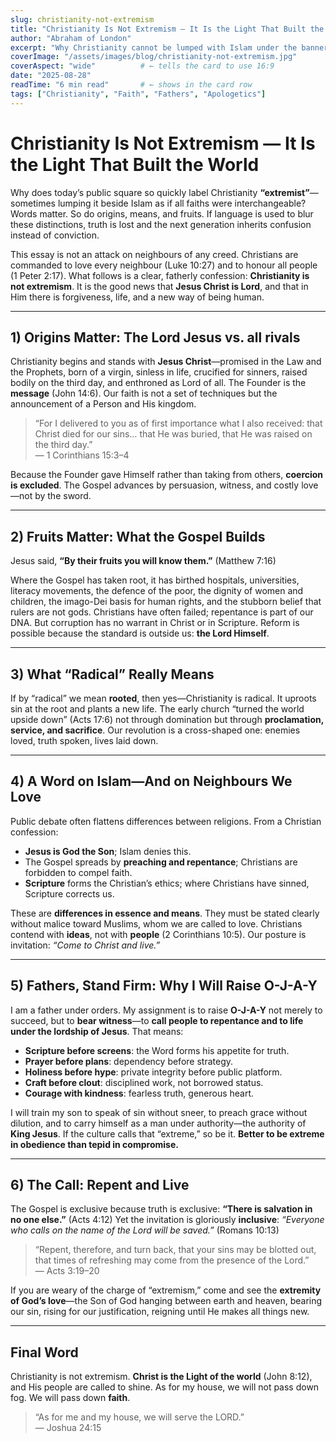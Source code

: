 ```yaml
---
slug: christianity-not-extremism
title: "Christianity Is Not Extremism — It Is the Light That Built the World"
author: "Abraham of London"
excerpt: "Why Christianity cannot be lumped with Islam under the banner of extremism: a call for fathers to stand as light and salt in an age that mislabels truth."
coverImage: "/assets/images/blog/christianity-not-extremism.jpg"
coverAspect: "wide"          # ← tells the card to use 16:9
date: "2025-08-28"
readTime: "6 min read"       # ← shows in the card row
tags: ["Christianity", "Faith", "Fathers", "Apologetics"]
---
```


# Christianity Is Not Extremism — It Is the Light That Built the World

Why does today’s public square so quickly label Christianity **“extremist”**—sometimes lumping it beside Islam as if all faiths were interchangeable? Words matter. So do origins, means, and fruits. If language is used to blur these distinctions, truth is lost and the next generation inherits confusion instead of conviction.

This essay is not an attack on neighbours of any creed. Christians are commanded to love every neighbour (Luke 10:27) and to honour all people (1 Peter 2:17). What follows is a clear, fatherly confession: **Christianity is not extremism**. It is the good news that **Jesus Christ is Lord**, and that in Him there is forgiveness, life, and a new way of being human.

---

## 1) Origins Matter: The Lord Jesus vs. all rivals

Christianity begins and stands with **Jesus Christ**—promised in the Law and the Prophets, born of a virgin, sinless in life, crucified for sinners, raised bodily on the third day, and enthroned as Lord of all. The Founder is the **message** (John 14:6). Our faith is not a set of techniques but the announcement of a Person and His kingdom.

> “For I delivered to you as of first importance what I also received: that Christ died for our sins… that He was buried, that He was raised on the third day.”  
> — 1 Corinthians 15:3–4

Because the Founder gave Himself rather than taking from others, **coercion is excluded**. The Gospel advances by persuasion, witness, and costly love—not by the sword.

---

## 2) Fruits Matter: What the Gospel Builds

Jesus said, **“By their fruits you will know them.”** (Matthew 7:16)

Where the Gospel has taken root, it has birthed hospitals, universities, literacy movements, the defence of the poor, the dignity of women and children, the imago-Dei basis for human rights, and the stubborn belief that rulers are not gods. Christians have often failed; repentance is part of our DNA. But corruption has no warrant in Christ or in Scripture. Reform is possible because the standard is outside us: **the Lord Himself**.

---

## 3) What “Radical” Really Means

If by “radical” we mean **rooted**, then yes—Christianity is radical. It uproots sin at the root and plants a new life. The early church “turned the world upside down” (Acts 17:6) not through domination but through **proclamation, service, and sacrifice**. Our revolution is a cross-shaped one: enemies loved, truth spoken, lives laid down.

---

## 4) A Word on Islam—And on Neighbours We Love

Public debate often flattens differences between religions. From a Christian confession:

- **Jesus is God the Son**; Islam denies this.  
- The Gospel spreads by **preaching and repentance**; Christians are forbidden to compel faith.  
- **Scripture** forms the Christian’s ethics; where Christians have sinned, Scripture corrects us.

These are **differences in essence and means**. They must be stated clearly without malice toward Muslims, whom we are called to love. Christians contend with **ideas**, not with **people** (2 Corinthians 10:5). Our posture is invitation: *“Come to Christ and live.”*

---

## 5) Fathers, Stand Firm: Why I Will Raise **O-J-A-Y**

I am a father under orders. My assignment is to raise **O-J-A-Y** not merely to succeed, but to **bear witness**—to **call people to repentance and to life under the lordship of Jesus**. That means:

- **Scripture before screens**: the Word forms his appetite for truth.  
- **Prayer before plans**: dependency before strategy.  
- **Holiness before hype**: private integrity before public platform.  
- **Craft before clout**: disciplined work, not borrowed status.  
- **Courage with kindness**: fearless truth, generous heart.

I will train my son to speak of sin without sneer, to preach grace without dilution, and to carry himself as a man under authority—the authority of **King Jesus**. If the culture calls that “extreme,” so be it. **Better to be extreme in obedience than tepid in compromise.**

---

## 6) The Call: Repent and Live

The Gospel is exclusive because truth is exclusive: **“There is salvation in no one else.”** (Acts 4:12) Yet the invitation is gloriously **inclusive**: *“Everyone who calls on the name of the Lord will be saved.”* (Romans 10:13)

> “Repent, therefore, and turn back, that your sins may be blotted out, that times of refreshing may come from the presence of the Lord.”  
> — Acts 3:19–20

If you are weary of the charge of “extremism,” come and see the **extremity of God’s love**—the Son of God hanging between earth and heaven, bearing our sin, rising for our justification, reigning until He makes all things new.

---

## Final Word

Christianity is not extremism. **Christ is the Light of the world** (John 8:12), and His people are called to shine. As for my house, we will not pass down fog. We will pass down **faith**.

> “As for me and my house, we will serve the LORD.”  
> — Joshua 24:15
